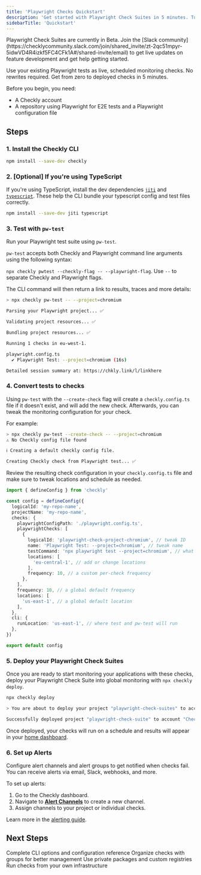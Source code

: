 ```yaml
---
title: 'Playwright Checks Quickstart'
description: 'Get started with Playwright Check Suites in 5 minutes. Turn your existing Playwright tests into globally distributed monitoring.'
sidebarTitle: 'Quickstart'
---
```


<Note>
Playwright Check Suites are currently in Beta. Join the [Slack community](https://checklycommunity.slack.com/join/shared_invite/zt-2qc51mpyr-5idwVD4R4izkf5FC4CFk1A#/shared-invite/email) to get live updates on feature development and get help getting started.
</Note>

Use your existing Playwright tests as live, scheduled monitoring checks. No rewrites required. Get from zero to deployed checks in 5 minutes.

<Accordion title="Prerequisites">
Before you begin, you need:

- A Checkly account
- A repository using Playwright for E2E tests and a Playwright configuration file
</Accordion>

## Steps

### 1. Install the Checkly CLI

```bash
npm install --save-dev checkly
```

### 2. [Optional] If you're using TypeScript

If you're using TypeScript, install the dev dependencies [`jiti`](https://www.npmjs.com/package/jiti) and [`typescript`](https://www.npmjs.com/package/typescript). These help the CLI bundle your typescript config and test files correctly.

```bash
npm install --save-dev jiti typescript
```

### 3. Test with `pw-test`

Run your Playwright test suite using `pw-test`.

`pw-test` accepts both Checkly and Playwright command line arguments using the following syntax:

`npx checkly pwtest --checkly-flag -- --playwright-flag`. Use `--` to separate Checkly and Playwright flags.

The CLI command will then return a link to results, traces and more details:

```bash
> npx checkly pw-test -- --project=chromium

Parsing your Playwright project... ✅

Validating project resources... ✅

Bundling project resources... ✅

Running 1 checks in eu-west-1.

playwright.config.ts
  ✔ Playwright Test: --project=chromium (16s)

Detailed session summary at: https://chkly.link/l/linkhere
```

### 4. Convert tests to checks

Using `pw-test` with the `--create-check` flag will create a `checkly.config.ts` file if it doesn't exist, and will add the new check. Afterwards, you can tweak the monitoring configuration for your check.

For example:

```bash
> npx checkly pw-test --create-check -- --project=chromium
⚠ No Checkly config file found

ℹ Creating a default checkly config file.

Creating Checkly check from Playwright test... ✅
```

Review the resulting check configuration in your `checkly.config.ts` file and make sure to tweak locations and schedule as needed.

```typescript
import { defineConfig } from 'checkly'

const config = defineConfig({
  logicalId: 'my-repo-name',
  projectName: 'my-repo-name',
  checks: {
    playwrightConfigPath: './playwright.config.ts',
    playwrightChecks: [
      {
        logicalId: 'playwright-check-project-chromium', // tweak ID 
        name: 'Playwright Test: --project=chromium', // tweak name
        testCommand: 'npx playwright test --project=chromium', // what we'll run as part of your check suite
        locations: [
          'eu-central-1', // add or change locations
        ],
        frequency: 10, // a custom per-check frequency
      },
    ],
    frequency: 10, // a global default frequency
    locations: [
      'us-east-1', // a global default location
    ],
  },
  cli: {
    runLocation: 'us-east-1', // where test and pw-test will run
  },
})

export default config
```

### 5. Deploy your Playwright Check Suites

Once you are ready to start monitoring your applications with these checks, deploy your Playwright Check Suite into global monitoring with `npx checkly deploy`.

```bash
npx checkly deploy

> You are about to deploy your project "playwright-check-suites" to account "Checkly E2E Prod". Do you want to continue? … yes

Successfully deployed project "playwright-check-suite" to account "Checkly E2E Prod".
```

Once deployed, your checks will run on a schedule and results will appear in your [home dashboard](https://app.checklyhq.com/).

### 6. Set up Alerts

Configure alert channels and alert groups to get notified when checks fail. You can receive alerts via email, Slack, webhooks, and more.

To set up alerts:

1. Go to the Checkly dashboard.
2. Navigate to [**Alert Channels**](https://app.checklyhq.com/accounts/alerts/settings) to create a new channel.
3. Assign channels to your project or individual checks.

Learn more in the [alerting guide](https://www.checklyhq.com/docs/alerts/).

## Next Steps

<CardGroup cols={2}>
<Card title="CLI Reference" href="/docs/detect/synthetic-monitoring/playwright-checks/reference">
Complete CLI options and configuration reference
</Card>

<Card title="Add to Group" href="/docs/detect/synthetic-monitoring/playwright-checks/add-to-group">
Organize checks with groups for better management
</Card>

<Card title="Custom Dependencies" href="/docs/detect/synthetic-monitoring/playwright-checks/custom-dependencies">
Use private packages and custom registries
</Card>

<Card title="Private Locations" href="/docs/detect/private-locations/overview">
Run checks from your own infrastructure
</Card>
</CardGroup>